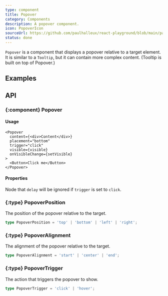 ```yaml
---
type: component
title: Popover
category: Components
description: A popover component.
icon: PopoverIcon
sourceUrl: https://github.com/paulhalleux/react-playground/blob/main/packages/playground/src/components/Popover/Popover.tsx
status: done
---
```


`Popover` is a component that displays a popover relative to a target element. It is similar to a `Tooltip`, but it can contain more complex content.
(Tooltip is built on top of Popover.)

## Examples

<Example name="components/General/Popover" />

## API

### \{:component} Popover

#### Usage

```tsx
<Popover
  content={<div>Content</div>}
  placement="bottom"
  trigger="click"
  visible={visible}
  onVisibleChange={setVisible}
>
  <Button>Click me</Button>
</Popover>
```

#### Properties

<Properties component="Popover" />

Node that `delay` will be ignored if `trigger` is set to `click`.

### \{:type} PopoverPosition

The position of the popover relative to the target.

```ts
type PopoverPosition = 'top' | 'bottom' | 'left' | 'right';
```

### \{:type} PopoverAlignment

The alignment of the popover relative to the target.

```ts
type PopoverAlignment = 'start' | 'center' | 'end';
```

### \{:type} PopoverTrigger

The action that triggers the popover to show.

```ts
type PopoverTrigger = 'click' | 'hover';
```